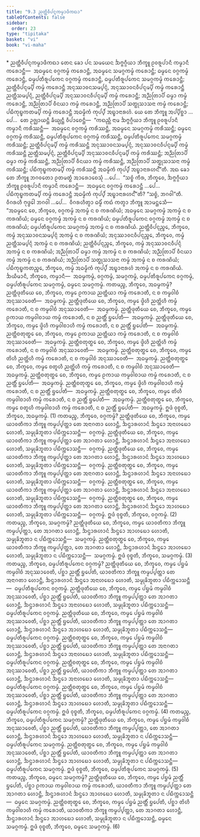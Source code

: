 ```yaml
---
title: "9.3 ᨬᨲ᩠ᨲᩥᩅᩥᨸᨶ᩠ᨶᨠᨾ᩠ᨾᩣᨴᩥᨠᨳᩣ"
tableOfContents: false
sidebar:
  order: 23
type: "tipitaka"
basket: "vi"
book: "vi-maha"
---
```



<DynamicBreadcrumb />

<Paragraph type="center" book="vi-maha">
* ᨬᨲ᩠ᨲᩥᩅᩥᨸᨶ᩠ᨶᨠᨾ᩠ᨾᩣᨴᩥᨠᨳᩣ
</Paragraph>

<Division number="385" book="vi-maha">

<Paragraph number="1786" book="vi-maha">
ᨲᩮᨶ ᨡᩮᩣ ᨸᨶ ᩈᨾᨿᩮᨶ ᨨᨻ᩠ᨻᨣ᩠ᨣᩥᨿᩣ ᨽᩥᨠ᩠ᨡᩪ ᩑᩅᩁᩪᨸᩣᨶᩥ ᨠᨾ᩠ᨾᩣᨶᩥ ᨠᩁᩮᩣᨶ᩠ᨲᩥ—  ᩋᨵᨾ᩠ᨾᩮᨶ ᩅᨣ᩠ᨣᨠᨾ᩠ᨾᩴ ᨠᩁᩮᩣᨶ᩠ᨲᩥ, ᩋᨵᨾ᩠ᨾᩮᨶ ᩈᨾᨣ᩠ᨣᨠᨾ᩠ᨾᩴ ᨠᩁᩮᩣᨶ᩠ᨲᩥ; ᨵᨾ᩠ᨾᩮᨶ ᩅᨣ᩠ᨣᨠᨾ᩠ᨾᩴ ᨠᩁᩮᩣᨶ᩠ᨲᩥ, ᨵᨾ᩠ᨾᨸᨲᩥᩁᩪᨸᨠᩮᨶ ᩅᨣ᩠ᨣᨠᨾ᩠ᨾᩴ ᨠᩁᩮᩣᨶ᩠ᨲᩥ, ᨵᨾ᩠ᨾᨸᨲᩥᩁᩪᨸᨠᩮᨶ ᩈᨾᨣ᩠ᨣᨠᨾ᩠ᨾᩴ ᨠᩁᩮᩣᨶ᩠ᨲᩥ; ᨬᨲ᩠ᨲᩥᩅᩥᨸᨶ᩠ᨶᨾ᩠ᨸᩥ ᨠᨾ᩠ᨾᩴ ᨠᩁᩮᩣᨶ᩠ᨲᩥ ᩋᨶᩩᩔᩣᩅᨶᩈᨾ᩠ᨸᨶ᩠ᨶᩴ, ᩋᨶᩩᩔᩣᩅᨶᩅᩥᨸᨶ᩠ᨶᨾ᩠ᨸᩥ ᨠᨾ᩠ᨾᩴ ᨠᩁᩮᩣᨶ᩠ᨲᩥ ᨬᨲ᩠ᨲᩥᩈᨾ᩠ᨸᨶ᩠ᨶᩴ, ᨬᨲ᩠ᨲᩥᩅᩥᨸᨶ᩠ᨶᨾ᩠ᨸᩥ ᩋᨶᩩᩔᩣᩅᨶᩅᩥᨸᨶ᩠ᨶᨾ᩠ᨸᩥ ᨠᨾ᩠ᨾᩴ ᨠᩁᩮᩣᨶ᩠ᨲᩥ; ᩋᨬ᩠ᨬᨲᩕᩣᨸᩥ ᨵᨾ᩠ᨾᩣ ᨠᨾ᩠ᨾᩴ ᨠᩁᩮᩣᨶ᩠ᨲᩥ, ᩋᨬ᩠ᨬᨲᩕᩣᨸᩥ ᩅᩥᨶᨿᩣ ᨠᨾ᩠ᨾᩴ ᨠᩁᩮᩣᨶ᩠ᨲᩥ, ᩋᨬ᩠ᨬᨲᩕᩣᨸᩥ ᩈᨲ᩠ᨳᩩᩈᩣᩈᨶᩣ ᨠᨾ᩠ᨾᩴ ᨠᩁᩮᩣᨶ᩠ᨲᩥ; ᨸᨭᩥᨠᩩᨭ᩠ᨮᨠᨲᨾ᩠ᨸᩥ ᨠᨾ᩠ᨾᩴ ᨠᩁᩮᩣᨶ᩠ᨲᩥ ᩋᨵᨾ᩠ᨾᩥᨠᩴ ᨠᩩᨸ᩠ᨸᩴ ᩋᨭ᩠ᨮᩣᨶᩣᩁᩉᩴ.
</Paragraph>

<Paragraph number="1787" book="vi-maha">
ᨿᩮ ᨲᩮ ᨽᩥᨠ᩠ᨡᩪ ᩋᨸ᩠ᨸᩥᨧ᩠ᨨᩣ …ᨸᩮ…  ᨲᩮ ᩏᨩ᩠ᨫᩣᨿᨶ᩠ᨲᩥ ᨡᩥᨿ᩠ᨿᨶ᩠ᨲᩥ ᩅᩥᨸᩣᨧᩮᨶ᩠ᨲᩥ—  “ᨠᨳᨬ᩠ᩉᩥ ᨶᩣᨾ ᨨᨻ᩠ᨻᨣ᩠ᨣᩥᨿᩣ ᨽᩥᨠ᩠ᨡᩪ ᩑᩅᩁᩪᨸᩣᨶᩥ ᨠᨾ᩠ᨾᩣᨶᩥ ᨠᩁᩥᩔᨶ᩠ᨲᩥ—  ᩋᨵᨾ᩠ᨾᩮᨶ ᩅᨣ᩠ᨣᨠᨾ᩠ᨾᩴ ᨠᩁᩥᩔᨶ᩠ᨲᩥ, ᩋᨵᨾ᩠ᨾᩮᨶ ᩈᨾᨣ᩠ᨣᨠᨾ᩠ᨾᩴ ᨠᩁᩥᩔᨶ᩠ᨲᩥ; ᨵᨾ᩠ᨾᩮᨶ ᩅᨣ᩠ᨣᨠᨾ᩠ᨾᩴ ᨠᩁᩥᩔᨶ᩠ᨲᩥ, ᨵᨾ᩠ᨾᨸᨲᩥᩁᩪᨸᨠᩮᨶ ᩅᨣ᩠ᨣᨠᨾ᩠ᨾᩴ ᨠᩁᩥᩔᨶ᩠ᨲᩥ, ᨵᨾ᩠ᨾᨸᨲᩥᩁᩪᨸᨠᩮᨶ ᩈᨾᨣ᩠ᨣᨠᨾ᩠ᨾᩴ ᨠᩁᩥᩔᨶ᩠ᨲᩥ; ᨬᨲ᩠ᨲᩥᩅᩥᨸᨶ᩠ᨶᨾ᩠ᨸᩥ ᨠᨾ᩠ᨾᩴ ᨠᩁᩥᩔᨶ᩠ᨲᩥ ᩋᨶᩩᩔᩣᩅᨶᩈᨾ᩠ᨸᨶ᩠ᨶᩴ, ᩋᨶᩩᩔᩣᩅᨶᩅᩥᨸᨶ᩠ᨶᨾ᩠ᨸᩥ ᨠᨾ᩠ᨾᩴ ᨠᩁᩥᩔᨶ᩠ᨲᩥ ᨬᨲ᩠ᨲᩥᩈᨾ᩠ᨸᨶ᩠ᨶᩴ, ᨬᨲ᩠ᨲᩥᩅᩥᨸᨶ᩠ᨶᨾ᩠ᨸᩥ ᩋᨶᩩᩔᩣᩅᨶᩅᩥᨸᨶ᩠ᨶᨾ᩠ᨸᩥ ᨠᨾ᩠ᨾᩴ ᨠᩁᩥᩔᨶ᩠ᨲᩥ; ᩋᨬ᩠ᨬᨲᩕᩣᨸᩥ ᨵᨾ᩠ᨾᩣ ᨠᨾ᩠ᨾᩴ ᨠᩁᩥᩔᨶ᩠ᨲᩥ, ᩋᨬ᩠ᨬᨲᩕᩣᨸᩥ ᩅᩥᨶᨿᩣ ᨠᨾ᩠ᨾᩴ ᨠᩁᩥᩔᨶ᩠ᨲᩥ, ᩋᨬ᩠ᨬᨲᩕᩣᨸᩥ ᩈᨲ᩠ᨳᩩᩈᩣᩈᨶᩣ ᨠᨾ᩠ᨾᩴ ᨠᩁᩥᩔᨶ᩠ᨲᩥ; ᨸᨭᩥᨠᩩᨭ᩠ᨮᨠᨲᨾ᩠ᨸᩥ ᨠᨾ᩠ᨾᩴ ᨠᩁᩥᩔᨶ᩠ᨲᩥ ᩋᨵᨾ᩠ᨾᩥᨠᩴ ᨠᩩᨸ᩠ᨸᩴ ᩋᨭ᩠ᨮᩣᨶᩣᩁᩉᨶ᩺”ᨲᩥ.
</Paragraph>

<Paragraph number="1788" book="vi-maha">
ᩋᨳ ᨡᩮᩣ ᨲᩮ ᨽᩥᨠ᩠ᨡᩪ ᨽᨣᩅᨲᩮᩣ ᩑᨲᨾᨲ᩠ᨳᩴ ᩋᩣᩁᩮᩣᨧᩮᩈᩩᩴ …ᨸᩮ…  “ᩈᨧ᩠ᨧᩴ ᨠᩥᩁ, ᨽᩥᨠ᩠ᨡᩅᩮ, ᨨᨻ᩠ᨻᨣ᩠ᨣᩥᨿᩣ ᨽᩥᨠ᩠ᨡᩪ ᩑᩅᩁᩪᨸᩣᨶᩥ ᨠᨾ᩠ᨾᩣᨶᩥ ᨠᩁᩮᩣᨶ᩠ᨲᩥ—  ᩋᨵᨾ᩠ᨾᩮᨶ ᩅᨣ᩠ᨣᨠᨾ᩠ᨾᩴ ᨠᩁᩮᩣᨶ᩠ᨲᩥ …ᨸᩮ…  ᨸᨭᩥᨠᩩᨭ᩠ᨮᨠᨲᨾ᩠ᨸᩥ ᨠᨾ᩠ᨾᩴ ᨠᩁᩮᩣᨶ᩠ᨲᩥ ᩋᨵᨾ᩠ᨾᩥᨠᩴ ᨠᩩᨸ᩠ᨸᩴ ᩋᨭ᩠ᨮᩣᨶᩣᩁᩉᨶ᩺”ᨲᩥ? “ᩈᨧ᩠ᨧᩴ, ᨽᨣᩅᩤ”ᨲᩥ. ᩅᩥᨣᩁᩉᩥ ᨻᩩᨴ᩠ᨵᩮᩤ ᨽᨣᩅᩤ …ᨸᩮ…  ᩅᩥᨣᩁᩉᩥᨲ᩠ᩅᩣ ᨵᨾ᩠ᨾᩥᩴ ᨠᨳᩴ ᨠᨲ᩠ᩅᩣ ᨽᩥᨠ᩠ᨡᩪ ᩋᩣᨾᨶ᩠ᨲᩮᩈᩥ—
</Paragraph>

</Division>
<Division number="386" book="vi-maha">

<Paragraph number="1789" book="vi-maha">
“ᩋᨵᨾ᩠ᨾᩮᨶ ᨧᩮ, ᨽᩥᨠ᩠ᨡᩅᩮ, ᩅᨣ᩠ᨣᨠᨾ᩠ᨾᩴ ᩋᨠᨾ᩠ᨾᩴ ᨶ ᨧ ᨠᩁᨱᩦᨿᩴ; ᩋᨵᨾ᩠ᨾᩮᨶ ᩈᨾᨣ᩠ᨣᨠᨾ᩠ᨾᩴ ᩋᨠᨾ᩠ᨾᩴ ᨶ ᨧ ᨠᩁᨱᩦᨿᩴ; ᨵᨾ᩠ᨾᩮᨶ ᩅᨣ᩠ᨣᨠᨾ᩠ᨾᩴ ᩋᨠᨾ᩠ᨾᩴ ᨶ ᨧ ᨠᩁᨱᩦᨿᩴ; ᨵᨾ᩠ᨾᨸᨲᩥᩁᩪᨸᨠᩮᨶ ᩅᨣ᩠ᨣᨠᨾ᩠ᨾᩴ ᩋᨠᨾ᩠ᨾᩴ ᨶ ᨧ ᨠᩁᨱᩦᨿᩴ; ᨵᨾ᩠ᨾᨸᨲᩥᩁᩪᨸᨠᩮᨶ ᩈᨾᨣ᩠ᨣᨠᨾ᩠ᨾᩴ ᩋᨠᨾ᩠ᨾᩴ ᨶ ᨧ ᨠᩁᨱᩦᨿᩴ. ᨬᨲ᩠ᨲᩥᩅᩥᨸᨶ᩠ᨶᨬ᩠ᨧᩮ, ᨽᩥᨠ᩠ᨡᩅᩮ, ᨠᨾ᩠ᨾᩴ ᩋᨶᩩᩔᩣᩅᨶᩈᨾ᩠ᨸᨶ᩠ᨶᩴ ᩋᨠᨾ᩠ᨾᩴ ᨶ ᨧ ᨠᩁᨱᩦᨿᩴ; ᩋᨶᩩᩔᩣᩅᨶᩅᩥᨸᨶ᩠ᨶᨬ᩠ᨧᩮ, ᨽᩥᨠ᩠ᨡᩅᩮ, ᨠᨾ᩠ᨾᩴ ᨬᨲ᩠ᨲᩥᩈᨾ᩠ᨸᨶ᩠ᨶᩴ ᩋᨠᨾ᩠ᨾᩴ ᨶ ᨧ ᨠᩁᨱᩦᨿᩴ; ᨬᨲ᩠ᨲᩥᩅᩥᨸᨶ᩠ᨶᨬ᩠ᨧᩮ, ᨽᩥᨠ᩠ᨡᩅᩮ, ᨠᨾ᩠ᨾᩴ ᩋᨶᩩᩔᩣᩅᨶᩅᩥᨸᨶ᩠ᨶᩴ ᩋᨠᨾ᩠ᨾᩴ ᨶ ᨧ ᨠᩁᨱᩦᨿᩴ; ᩋᨬ᩠ᨬᨲᩕᩣᨸᩥ ᨵᨾ᩠ᨾᩣ ᨠᨾ᩠ᨾᩴ ᩋᨠᨾ᩠ᨾᩴ ᨶ ᨧ ᨠᩁᨱᩦᨿᩴ; ᩋᨬ᩠ᨬᨲᩕᩣᨸᩥ ᩅᩥᨶᨿᩣ ᨠᨾ᩠ᨾᩴ ᩋᨠᨾ᩠ᨾᩴ ᨶ ᨧ ᨠᩁᨱᩦᨿᩴ; ᩋᨬ᩠ᨬᨲᩕᩣᨸᩥ ᩈᨲ᩠ᨳᩩᩈᩣᩈᨶᩣ ᨠᨾ᩠ᨾᩴ ᩋᨠᨾ᩠ᨾᩴ ᨶ ᨧ ᨠᩁᨱᩦᨿᩴ; ᨸᨭᩥᨠᩩᨭ᩠ᨮᨠᨲᨬ᩠ᨧᩮ, ᨽᩥᨠ᩠ᨡᩅᩮ, ᨠᨾ᩠ᨾᩴ ᩋᨵᨾ᩠ᨾᩥᨠᩴ ᨠᩩᨸ᩠ᨸᩴ ᩋᨭ᩠ᨮᩣᨶᩣᩁᩉᩴ ᩋᨠᨾ᩠ᨾᩴ ᨶ ᨧ ᨠᩁᨱᩦᨿᩴ.
</Paragraph>

</Division>
<Division number="387" book="vi-maha">

<Paragraph number="1790" book="vi-maha">
ᨨᨿᩥᨾᩣᨶᩥ, ᨽᩥᨠ᩠ᨡᩅᩮ, ᨠᨾ᩠ᨾᩣᨶᩥ—  ᩋᨵᨾ᩠ᨾᨠᨾ᩠ᨾᩴ, ᩅᨣ᩠ᨣᨠᨾ᩠ᨾᩴ, ᩈᨾᨣ᩠ᨣᨠᨾ᩠ᨾᩴ, ᨵᨾ᩠ᨾᨸᨲᩥᩁᩪᨸᨠᩮᨶ ᩅᨣ᩠ᨣᨠᨾ᩠ᨾᩴ, ᨵᨾ᩠ᨾᨸᨲᩥᩁᩪᨸᨠᩮᨶ ᩈᨾᨣ᩠ᨣᨠᨾ᩠ᨾᩴ, ᨵᨾ᩠ᨾᩮᨶ ᩈᨾᨣ᩠ᨣᨠᨾ᩠ᨾᩴ.
</Paragraph>

<Paragraph number="1791" book="vi-maha">
ᨠᨲᨾᨬ᩠ᨧ, ᨽᩥᨠ᩠ᨡᩅᩮ, ᩋᨵᨾ᩠ᨾᨠᨾ᩠ᨾᩴ? ᨬᨲ᩠ᨲᩥᨴᩩᨲᩥᨿᩮ ᨧᩮ, ᨽᩥᨠ᩠ᨡᩅᩮ, ᨠᨾ᩠ᨾᩮ ᩑᨠᩣᨿ ᨬᨲ᩠ᨲᩥᨿᩣ ᨠᨾ᩠ᨾᩴ ᨠᩁᩮᩣᨲᩥ, ᨶ ᨧ ᨠᨾ᩠ᨾᩅᩤᨧᩴ ᩋᨶᩩᩔᩣᩅᩮᨲᩥ—  ᩋᨵᨾ᩠ᨾᨠᨾ᩠ᨾᩴ. ᨬᨲ᩠ᨲᩥᨴᩩᨲᩥᨿᩮ ᨧᩮ, ᨽᩥᨠ᩠ᨡᩅᩮ, ᨠᨾ᩠ᨾᩮ ᨴ᩠ᩅᩦᩉᩥ ᨬᨲ᩠ᨲᩦᩉᩥ ᨠᨾ᩠ᨾᩴ ᨠᩁᩮᩣᨲᩥ, ᨶ ᨧ ᨠᨾ᩠ᨾᩅᩤᨧᩴ ᩋᨶᩩᩔᩣᩅᩮᨲᩥ—  ᩋᨵᨾ᩠ᨾᨠᨾ᩠ᨾᩴ. ᨬᨲ᩠ᨲᩥᨴᩩᨲᩥᨿᩮ ᨧᩮ, ᨽᩥᨠ᩠ᨡᩅᩮ, ᨠᨾ᩠ᨾᩮ ᩑᨠᩣᨿ ᨠᨾ᩠ᨾᩅᩤᨧᩣᨿ ᨠᨾ᩠ᨾᩴ ᨠᩁᩮᩣᨲᩥ, ᨶ ᨧ ᨬᨲ᩠ᨲᩥᩴ ᨮᨸᩮᨲᩥ—  ᩋᨵᨾ᩠ᨾᨠᨾ᩠ᨾᩴ. ᨬᨲ᩠ᨲᩥᨴᩩᨲᩥᨿᩮ ᨧᩮ, ᨽᩥᨠ᩠ᨡᩅᩮ, ᨠᨾ᩠ᨾᩮ ᨴ᩠ᩅᩦᩉᩥ ᨠᨾ᩠ᨾᩅᩤᨧᩣᩉᩥ ᨠᨾ᩠ᨾᩴ ᨠᩁᩮᩣᨲᩥ, ᨶ ᨧ ᨬᨲ᩠ᨲᩥᩴ ᨮᨸᩮᨲᩥ—  ᩋᨵᨾ᩠ᨾᨠᨾ᩠ᨾᩴ. ᨬᨲ᩠ᨲᩥᨧᨲᩩᨲ᩠ᨳᩮ ᨧᩮ, ᨽᩥᨠ᩠ᨡᩅᩮ, ᨠᨾ᩠ᨾᩮ ᩑᨠᩣᨿ ᨬᨲ᩠ᨲᩥᨿᩣ ᨠᨾ᩠ᨾᩴ ᨠᩁᩮᩣᨲᩥ, ᨶ ᨧ ᨠᨾ᩠ᨾᩅᩤᨧᩴ ᩋᨶᩩᩔᩣᩅᩮᨲᩥ—  ᩋᨵᨾ᩠ᨾᨠᨾ᩠ᨾᩴ. ᨬᨲ᩠ᨲᩥᨧᨲᩩᨲ᩠ᨳᩮ ᨧᩮ, ᨽᩥᨠ᩠ᨡᩅᩮ, ᨠᨾ᩠ᨾᩮ ᨴ᩠ᩅᩦᩉᩥ ᨬᨲ᩠ᨲᩦᩉᩥ ᨠᨾ᩠ᨾᩴ ᨠᩁᩮᩣᨲᩥ, ᨶ ᨧ ᨠᨾ᩠ᨾᩅᩤᨧᩴ ᩋᨶᩩᩔᩣᩅᩮᨲᩥ—  ᩋᨵᨾ᩠ᨾᨠᨾ᩠ᨾᩴ. ᨬᨲ᩠ᨲᩥᨧᨲᩩᨲ᩠ᨳᩮ ᨧᩮ, ᨽᩥᨠ᩠ᨡᩅᩮ, ᨠᨾ᩠ᨾᩮ ᨲᩦᩉᩥ ᨬᨲ᩠ᨲᩦᩉᩥ ᨠᨾ᩠ᨾᩴ ᨠᩁᩮᩣᨲᩥ, ᨶ ᨧ ᨠᨾ᩠ᨾᩅᩤᨧᩴ ᩋᨶᩩᩔᩣᩅᩮᨲᩥ—  ᩋᨵᨾ᩠ᨾᨠᨾ᩠ᨾᩴ. ᨬᨲ᩠ᨲᩥᨧᨲᩩᨲ᩠ᨳᩮ ᨧᩮ, ᨽᩥᨠ᩠ᨡᩅᩮ, ᨠᨾ᩠ᨾᩮ ᨧᨲᩪᩉᩥ ᨬᨲ᩠ᨲᩦᩉᩥ ᨠᨾ᩠ᨾᩴ ᨠᩁᩮᩣᨲᩥ, ᨶ ᨧ ᨠᨾ᩠ᨾᩅᩤᨧᩴ ᩋᨶᩩᩔᩣᩅᩮᨲᩥ—  ᩋᨵᨾ᩠ᨾᨠᨾ᩠ᨾᩴ. ᨬᨲ᩠ᨲᩥᨧᨲᩩᨲ᩠ᨳᩮ ᨧᩮ, ᨽᩥᨠ᩠ᨡᩅᩮ, ᨠᨾ᩠ᨾᩮ ᩑᨠᩣᨿ ᨠᨾ᩠ᨾᩅᩤᨧᩣᨿ ᨠᨾ᩠ᨾᩴ ᨠᩁᩮᩣᨲᩥ, ᨶ ᨧ ᨬᨲ᩠ᨲᩥᩴ ᨮᨸᩮᨲᩥ—  ᩋᨵᨾ᩠ᨾᨠᨾ᩠ᨾᩴ. ᨬᨲ᩠ᨲᩥᨧᨲᩩᨲ᩠ᨳᩮ ᨧᩮ, ᨽᩥᨠ᩠ᨡᩅᩮ, ᨠᨾ᩠ᨾᩮ ᨴ᩠ᩅᩦᩉᩥ ᨠᨾ᩠ᨾᩅᩤᨧᩣᩉᩥ ᨠᨾ᩠ᨾᩴ ᨠᩁᩮᩣᨲᩥ, ᨶ ᨧ ᨬᨲ᩠ᨲᩥᩴ ᨮᨸᩮᨲᩥ—  ᩋᨵᨾ᩠ᨾᨠᨾ᩠ᨾᩴ. ᨬᨲ᩠ᨲᩥᨧᨲᩩᨲ᩠ᨳᩮ ᨧᩮ, ᨽᩥᨠ᩠ᨡᩅᩮ, ᨠᨾ᩠ᨾᩮ ᨲᩦᩉᩥ ᨠᨾ᩠ᨾᩅᩤᨧᩣᩉᩥ ᨠᨾ᩠ᨾᩴ ᨠᩁᩮᩣᨲᩥ, ᨶ ᨧ ᨬᨲ᩠ᨲᩥᩴ ᨮᨸᩮᨲᩥ—  ᩋᨵᨾ᩠ᨾᨠᨾ᩠ᨾᩴ. ᨬᨲ᩠ᨲᩥᨧᨲᩩᨲ᩠ᨳᩮ ᨧᩮ, ᨽᩥᨠ᩠ᨡᩅᩮ, ᨠᨾ᩠ᨾᩮ ᨧᨲᩪᩉᩥ ᨠᨾ᩠ᨾᩅᩤᨧᩣᩉᩥ ᨠᨾ᩠ᨾᩴ ᨠᩁᩮᩣᨲᩥ, ᨶ ᨧ ᨬᨲ᩠ᨲᩥᩴ ᨮᨸᩮᨲᩥ—  ᩋᨵᨾ᩠ᨾᨠᨾ᩠ᨾᩴ. ᩍᨴᩴ ᩅᩩᨧ᩠ᨧᨲᩥ, ᨽᩥᨠ᩠ᨡᩅᩮ, ᩋᨵᨾ᩠ᨾᨠᨾ᩠ᨾᩴ. (1)
</Paragraph>

<Paragraph number="1792" book="vi-maha">
ᨠᨲᨾᨬ᩠ᨧ, ᨽᩥᨠ᩠ᨡᩅᩮ, ᩅᨣ᩠ᨣᨠᨾ᩠ᨾᩴ? ᨬᨲ᩠ᨲᩥᨴᩩᨲᩥᨿᩮ ᨧᩮ, ᨽᩥᨠ᩠ᨡᩅᩮ, ᨠᨾ᩠ᨾᩮ ᨿᩣᩅᨲᩥᨠᩣ ᨽᩥᨠ᩠ᨡᩪ ᨠᨾ᩠ᨾᨸ᩠ᨸᨲ᩠ᨲᩣ ᨲᩮ ᩋᨶᩣᨣᨲᩣ ᩉᩮᩣᨶ᩠ᨲᩥ, ᨨᨶ᩠ᨴᩣᩁᩉᩣᨶᩴ ᨨᨶ᩠ᨴᩮᩣ ᩋᨶᩣᩉᨭᩮᩣ ᩉᩮᩣᨲᩥ, ᩈᨾ᩠ᨾᩩᨡᩦᨽᩪᨲᩣ ᨸᨭᩥᨠ᩠ᨠᩮᩣᩈᨶ᩠ᨲᩥ—  ᩅᨣ᩠ᨣᨠᨾ᩠ᨾᩴ. ᨬᨲ᩠ᨲᩥᨴᩩᨲᩥᨿᩮ ᨧᩮ, ᨽᩥᨠ᩠ᨡᩅᩮ, ᨠᨾ᩠ᨾᩮ ᨿᩣᩅᨲᩥᨠᩣ ᨽᩥᨠ᩠ᨡᩪ ᨠᨾ᩠ᨾᨸ᩠ᨸᨲ᩠ᨲᩣ ᨲᩮ ᩋᩣᨣᨲᩣ ᩉᩮᩣᨶ᩠ᨲᩥ, ᨨᨶ᩠ᨴᩣᩁᩉᩣᨶᩴ ᨨᨶ᩠ᨴᩮᩣ ᩋᨶᩣᩉᨭᩮᩣ ᩉᩮᩣᨲᩥ, ᩈᨾ᩠ᨾᩩᨡᩦᨽᩪᨲᩣ ᨸᨭᩥᨠ᩠ᨠᩮᩣᩈᨶ᩠ᨲᩥ—  ᩅᨣ᩠ᨣᨠᨾ᩠ᨾᩴ. ᨬᨲ᩠ᨲᩥᨴᩩᨲᩥᨿᩮ ᨧᩮ, ᨽᩥᨠ᩠ᨡᩅᩮ, ᨠᨾ᩠ᨾᩮ ᨿᩣᩅᨲᩥᨠᩣ ᨽᩥᨠ᩠ᨡᩪ ᨠᨾ᩠ᨾᨸ᩠ᨸᨲ᩠ᨲᩣ ᨲᩮ ᩋᩣᨣᨲᩣ ᩉᩮᩣᨶ᩠ᨲᩥ, ᨨᨶ᩠ᨴᩣᩁᩉᩣᨶᩴ ᨨᨶ᩠ᨴᩮᩣ ᩋᩣᩉᨭᩮᩣ ᩉᩮᩣᨲᩥ, ᩈᨾ᩠ᨾᩩᨡᩦᨽᩪᨲᩣ ᨸᨭᩥᨠ᩠ᨠᩮᩣᩈᨶ᩠ᨲᩥ—  ᩅᨣ᩠ᨣᨠᨾ᩠ᨾᩴ. ᨬᨲ᩠ᨲᩥᨧᨲᩩᨲ᩠ᨳᩮ ᨧᩮ, ᨽᩥᨠ᩠ᨡᩅᩮ, ᨠᨾ᩠ᨾᩮ ᨿᩣᩅᨲᩥᨠᩣ ᨽᩥᨠ᩠ᨡᩪ ᨠᨾ᩠ᨾᨸ᩠ᨸᨲ᩠ᨲᩣ ᨲᩮ ᩋᨶᩣᨣᨲᩣ ᩉᩮᩣᨶ᩠ᨲᩥ, ᨨᨶ᩠ᨴᩣᩁᩉᩣᨶᩴ ᨨᨶ᩠ᨴᩮᩣ ᩋᨶᩣᩉᨭᩮᩣ ᩉᩮᩣᨲᩥ, ᩈᨾ᩠ᨾᩩᨡᩦᨽᩪᨲᩣ ᨸᨭᩥᨠ᩠ᨠᩮᩣᩈᨶ᩠ᨲᩥ—  ᩅᨣ᩠ᨣᨠᨾ᩠ᨾᩴ. ᨬᨲ᩠ᨲᩥᨧᨲᩩᨲ᩠ᨳᩮ ᨧᩮ, ᨽᩥᨠ᩠ᨡᩅᩮ, ᨠᨾ᩠ᨾᩮ ᨿᩣᩅᨲᩥᨠᩣ ᨽᩥᨠ᩠ᨡᩪ ᨠᨾ᩠ᨾᨸ᩠ᨸᨲ᩠ᨲᩣ ᨲᩮ ᩋᩣᨣᨲᩣ ᩉᩮᩣᨶ᩠ᨲᩥ, ᨨᨶ᩠ᨴᩣᩁᩉᩣᨶᩴ ᨨᨶ᩠ᨴᩮᩣ ᩋᨶᩣᩉᨭᩮᩣ ᩉᩮᩣᨲᩥ, ᩈᨾ᩠ᨾᩩᨡᩦᨽᩪᨲᩣ ᨸᨭᩥᨠ᩠ᨠᩮᩣᩈᨶ᩠ᨲᩥ—  ᩅᨣ᩠ᨣᨠᨾ᩠ᨾᩴ. ᨬᨲ᩠ᨲᩥᨧᨲᩩᨲ᩠ᨳᩮ ᨧᩮ, ᨽᩥᨠ᩠ᨡᩅᩮ, ᨠᨾ᩠ᨾᩮ ᨿᩣᩅᨲᩥᨠᩣ ᨽᩥᨠ᩠ᨡᩪ ᨠᨾ᩠ᨾᨸ᩠ᨸᨲ᩠ᨲᩣ ᨲᩮ ᩋᩣᨣᨲᩣ ᩉᩮᩣᨶ᩠ᨲᩥ, ᨨᨶ᩠ᨴᩣᩁᩉᩣᨶᩴ ᨨᨶ᩠ᨴᩮᩣ ᩋᩣᩉᨭᩮᩣ ᩉᩮᩣᨲᩥ, ᩈᨾ᩠ᨾᩩᨡᩦᨽᩪᨲᩣ ᨸᨭᩥᨠ᩠ᨠᩮᩣᩈᨶ᩠ᨲᩥ—  ᩅᨣ᩠ᨣᨠᨾ᩠ᨾᩴ. ᩍᨴᩴ ᩅᩩᨧ᩠ᨧᨲᩥ, ᨽᩥᨠ᩠ᨡᩅᩮ, ᩅᨣ᩠ᨣᨠᨾ᩠ᨾᩴ. (2)
</Paragraph>

<Paragraph number="1793" book="vi-maha">
ᨠᨲᨾᨬ᩠ᨧ, ᨽᩥᨠ᩠ᨡᩅᩮ, ᩈᨾᨣ᩠ᨣᨠᨾ᩠ᨾᩴ? ᨬᨲ᩠ᨲᩥᨴᩩᨲᩥᨿᩮ ᨧᩮ, ᨽᩥᨠ᩠ᨡᩅᩮ, ᨠᨾ᩠ᨾᩮ ᨿᩣᩅᨲᩥᨠᩣ ᨽᩥᨠ᩠ᨡᩪ ᨠᨾ᩠ᨾᨸ᩠ᨸᨲ᩠ᨲᩣ, ᨲᩮ ᩋᩣᨣᨲᩣ ᩉᩮᩣᨶ᩠ᨲᩥ, ᨨᨶ᩠ᨴᩣᩁᩉᩣᨶᩴ ᨨᨶ᩠ᨴᩮᩣ ᩋᩣᩉᨭᩮᩣ ᩉᩮᩣᨲᩥ, ᩈᨾ᩠ᨾᩩᨡᩦᨽᩪᨲᩣ ᨶ ᨸᨭᩥᨠ᩠ᨠᩮᩣᩈᨶ᩠ᨲᩥ—  ᩈᨾᨣ᩠ᨣᨠᨾ᩠ᨾᩴ. ᨬᨲ᩠ᨲᩥᨧᨲᩩᨲ᩠ᨳᩮ ᨧᩮ, ᨽᩥᨠ᩠ᨡᩅᩮ, ᨠᨾ᩠ᨾᩮ ᨿᩣᩅᨲᩥᨠᩣ ᨽᩥᨠ᩠ᨡᩪ ᨠᨾ᩠ᨾᨸ᩠ᨸᨲ᩠ᨲᩣ, ᨲᩮ ᩋᩣᨣᨲᩣ ᩉᩮᩣᨶ᩠ᨲᩥ, ᨨᨶ᩠ᨴᩣᩁᩉᩣᨶᩴ ᨨᨶ᩠ᨴᩮᩣ ᩋᩣᩉᨭᩮᩣ ᩉᩮᩣᨲᩥ, ᩈᨾ᩠ᨾᩩᨡᩦᨽᩪᨲᩣ ᨶ ᨸᨭᩥᨠ᩠ᨠᩮᩣᩈᨶ᩠ᨲᩥ—  ᩈᨾᨣ᩠ᨣᨠᨾ᩠ᨾᩴ. ᩍᨴᩴ ᩅᩩᨧ᩠ᨧᨲᩥ, ᨽᩥᨠ᩠ᨡᩅᩮ, ᩈᨾᨣ᩠ᨣᨠᨾ᩠ᨾᩴ. (3)
</Paragraph>

<Paragraph number="1794" book="vi-maha">
ᨠᨲᨾᨬ᩠ᨧ, ᨽᩥᨠ᩠ᨡᩅᩮ, ᨵᨾ᩠ᨾᨸᨲᩥᩁᩪᨸᨠᩮᨶ ᩅᨣ᩠ᨣᨠᨾ᩠ᨾᩴ? ᨬᨲ᩠ᨲᩥᨴᩩᨲᩥᨿᩮ ᨧᩮ, ᨽᩥᨠ᩠ᨡᩅᩮ, ᨠᨾ᩠ᨾᩮ ᨸᨮᨾᩴ ᨠᨾ᩠ᨾᩅᩤᨧᩴ ᩋᨶᩩᩔᩣᩅᩮᨲᩥ, ᨸᨧ᩠ᨨᩣ ᨬᨲ᩠ᨲᩥᩴ ᨮᨸᩮᨲᩥ, ᨿᩣᩅᨲᩥᨠᩣ ᨽᩥᨠ᩠ᨡᩪ ᨠᨾ᩠ᨾᨸ᩠ᨸᨲ᩠ᨲᩣ ᨲᩮ ᩋᨶᩣᨣᨲᩣ ᩉᩮᩣᨶ᩠ᨲᩥ, ᨨᨶ᩠ᨴᩣᩁᩉᩣᨶᩴ ᨨᨶ᩠ᨴᩮᩣ ᩋᨶᩣᩉᨭᩮᩣ ᩉᩮᩣᨲᩥ, ᩈᨾ᩠ᨾᩩᨡᩦᨽᩪᨲᩣ ᨸᨭᩥᨠ᩠ᨠᩮᩣᩈᨶ᩠ᨲᩥ—  ᨵᨾ᩠ᨾᨸᨲᩥᩁᩪᨸᨠᩮᨶ ᩅᨣ᩠ᨣᨠᨾ᩠ᨾᩴ. ᨬᨲ᩠ᨲᩥᨴᩩᨲᩥᨿᩮ ᨧᩮ, ᨽᩥᨠ᩠ᨡᩅᩮ, ᨠᨾ᩠ᨾᩮ ᨸᨮᨾᩴ ᨠᨾ᩠ᨾᩅᩤᨧᩴ ᩋᨶᩩᩔᩣᩅᩮᨲᩥ, ᨸᨧ᩠ᨨᩣ ᨬᨲ᩠ᨲᩥᩴ ᨮᨸᩮᨲᩥ, ᨿᩣᩅᨲᩥᨠᩣ ᨽᩥᨠ᩠ᨡᩪ ᨠᨾ᩠ᨾᨸ᩠ᨸᨲ᩠ᨲᩣ ᨲᩮ ᩋᩣᨣᨲᩣ ᩉᩮᩣᨶ᩠ᨲᩥ, ᨨᨶ᩠ᨴᩣᩁᩉᩣᨶᩴ ᨨᨶ᩠ᨴᩮᩣ ᩋᨶᩣᩉᨭᩮᩣ ᩉᩮᩣᨲᩥ, ᩈᨾ᩠ᨾᩩᨡᩦᨽᩪᨲᩣ ᨸᨭᩥᨠ᩠ᨠᩮᩣᩈᨶ᩠ᨲᩥ—  ᨵᨾ᩠ᨾᨸᨲᩥᩁᩪᨸᨠᩮᨶ ᩅᨣ᩠ᨣᨠᨾ᩠ᨾᩴ. ᨬᨲ᩠ᨲᩥᨴᩩᨲᩥᨿᩮ ᨧᩮ, ᨽᩥᨠ᩠ᨡᩅᩮ, ᨠᨾ᩠ᨾᩮ ᨸᨮᨾᩴ ᨠᨾ᩠ᨾᩅᩤᨧᩴ ᩋᨶᩩᩔᩣᩅᩮᨲᩥ, ᨸᨧ᩠ᨨᩣ ᨬᨲ᩠ᨲᩥᩴ ᨮᨸᩮᨲᩥ, ᨿᩣᩅᨲᩥᨠᩣ ᨽᩥᨠ᩠ᨡᩪ ᨠᨾ᩠ᨾᨸ᩠ᨸᨲ᩠ᨲᩣ ᨲᩮ ᩋᩣᨣᨲᩣ ᩉᩮᩣᨶ᩠ᨲᩥ, ᨨᨶ᩠ᨴᩣᩁᩉᩣᨶᩴ ᨨᨶ᩠ᨴᩮᩣ ᩋᩣᩉᨭᩮᩣ ᩉᩮᩣᨲᩥ, ᩈᨾ᩠ᨾᩩᨡᩦᨽᩪᨲᩣ ᨸᨭᩥᨠ᩠ᨠᩮᩣᩈᨶ᩠ᨲᩥ—  ᨵᨾ᩠ᨾᨸᨲᩥᩁᩪᨸᨠᩮᨶ ᩅᨣ᩠ᨣᨠᨾ᩠ᨾᩴ. ᨬᨲ᩠ᨲᩥᨧᨲᩩᨲ᩠ᨳᩮ ᨧᩮ, ᨽᩥᨠ᩠ᨡᩅᩮ, ᨠᨾ᩠ᨾᩮ ᨸᨮᨾᩴ ᨠᨾ᩠ᨾᩅᩤᨧᩴ ᩋᨶᩩᩔᩣᩅᩮᨲᩥ, ᨸᨧ᩠ᨨᩣ ᨬᨲ᩠ᨲᩥᩴ ᨮᨸᩮᨲᩥ, ᨿᩣᩅᨲᩥᨠᩣ ᨽᩥᨠ᩠ᨡᩪ ᨠᨾ᩠ᨾᨸ᩠ᨸᨲ᩠ᨲᩣ ᨲᩮ ᩋᨶᩣᨣᨲᩣ ᩉᩮᩣᨶ᩠ᨲᩥ, ᨨᨶ᩠ᨴᩣᩁᩉᩣᨶᩴ ᨨᨶ᩠ᨴᩮᩣ ᩋᨶᩣᩉᨭᩮᩣ ᩉᩮᩣᨲᩥ, ᩈᨾ᩠ᨾᩩᨡᩦᨽᩪᨲᩣ ᨸᨭᩥᨠ᩠ᨠᩮᩣᩈᨶ᩠ᨲᩥ—  ᨵᨾ᩠ᨾᨸᨲᩥᩁᩪᨸᨠᩮᨶ ᩅᨣ᩠ᨣᨠᨾ᩠ᨾᩴ. ᨬᨲ᩠ᨲᩥᨧᨲᩩᨲ᩠ᨳᩮ ᨧᩮ, ᨽᩥᨠ᩠ᨡᩅᩮ, ᨠᨾ᩠ᨾᩮ ᨸᨮᨾᩴ ᨠᨾ᩠ᨾᩅᩤᨧᩴ ᩋᨶᩩᩔᩣᩅᩮᨲᩥ, ᨸᨧ᩠ᨨᩣ ᨬᨲ᩠ᨲᩥᩴ ᨮᨸᩮᨲᩥ, ᨿᩣᩅᨲᩥᨠᩣ ᨽᩥᨠ᩠ᨡᩪ ᨠᨾ᩠ᨾᨸ᩠ᨸᨲ᩠ᨲᩣ ᨲᩮ ᩋᩣᨣᨲᩣ ᩉᩮᩣᨶ᩠ᨲᩥ, ᨨᨶ᩠ᨴᩣᩁᩉᩣᨶᩴ ᨨᨶ᩠ᨴᩮᩣ ᩋᨶᩣᩉᨭᩮᩣ ᩉᩮᩣᨲᩥ, ᩈᨾ᩠ᨾᩩᨡᩦᨽᩪᨲᩣ ᨸᨭᩥᨠ᩠ᨠᩮᩣᩈᨶ᩠ᨲᩥ—  ᨵᨾ᩠ᨾᨸᨲᩥᩁᩪᨸᨠᩮᨶ ᩅᨣ᩠ᨣᨠᨾ᩠ᨾᩴ. ᨬᨲ᩠ᨲᩥᨧᨲᩩᨲ᩠ᨳᩮ ᨧᩮ, ᨽᩥᨠ᩠ᨡᩅᩮ, ᨠᨾ᩠ᨾᩮ ᨸᨮᨾᩴ ᨠᨾ᩠ᨾᩅᩤᨧᩴ ᩋᨶᩩᩔᩣᩅᩮᨲᩥ, ᨸᨧ᩠ᨨᩣ ᨬᨲ᩠ᨲᩥᩴ ᨮᨸᩮᨲᩥ, ᨿᩣᩅᨲᩥᨠᩣ ᨽᩥᨠ᩠ᨡᩪ ᨠᨾ᩠ᨾᨸ᩠ᨸᨲ᩠ᨲᩣ ᨲᩮ ᩋᩣᨣᨲᩣ ᩉᩮᩣᨶ᩠ᨲᩥ, ᨨᨶ᩠ᨴᩣᩁᩉᩣᨶᩴ ᨨᨶ᩠ᨴᩮᩣ ᩋᩣᩉᨭᩮᩣ ᩉᩮᩣᨲᩥ, ᩈᨾ᩠ᨾᩩᨡᩦᨽᩪᨲᩣ ᨸᨭᩥᨠ᩠ᨠᩮᩣᩈᨶ᩠ᨲᩥ—  ᨵᨾ᩠ᨾᨸᨲᩥᩁᩪᨸᨠᩮᨶ ᩅᨣ᩠ᨣᨠᨾ᩠ᨾᩴ. ᩍᨴᩴ ᩅᩩᨧ᩠ᨧᨲᩥ, ᨽᩥᨠ᩠ᨡᩅᩮ, ᨵᨾ᩠ᨾᨸᨲᩥᩁᩪᨸᨠᩮᨶ ᩅᨣ᩠ᨣᨠᨾ᩠ᨾᩴ. (4)
</Paragraph>

<Paragraph number="1795" book="vi-maha">
ᨠᨲᨾᨬ᩠ᨧ, ᨽᩥᨠ᩠ᨡᩅᩮ, ᨵᨾ᩠ᨾᨸᨲᩥᩁᩪᨸᨠᩮᨶ ᩈᨾᨣ᩠ᨣᨠᨾ᩠ᨾᩴ? ᨬᨲ᩠ᨲᩥᨴᩩᨲᩥᨿᩮ ᨧᩮ, ᨽᩥᨠ᩠ᨡᩅᩮ, ᨠᨾ᩠ᨾᩮ ᨸᨮᨾᩴ ᨠᨾ᩠ᨾᩅᩤᨧᩴ ᩋᨶᩩᩔᩣᩅᩮᨲᩥ, ᨸᨧ᩠ᨨᩣ ᨬᨲ᩠ᨲᩥᩴ ᨮᨸᩮᨲᩥ, ᨿᩣᩅᨲᩥᨠᩣ ᨽᩥᨠ᩠ᨡᩪ ᨠᨾ᩠ᨾᨸ᩠ᨸᨲ᩠ᨲᩣ, ᨲᩮ ᩋᩣᨣᨲᩣ ᩉᩮᩣᨶ᩠ᨲᩥ, ᨨᨶ᩠ᨴᩣᩁᩉᩣᨶᩴ ᨨᨶ᩠ᨴᩮᩣ ᩋᩣᩉᨭᩮᩣ ᩉᩮᩣᨲᩥ, ᩈᨾ᩠ᨾᩩᨡᩦᨽᩪᨲᩣ ᨶ ᨸᨭᩥᨠ᩠ᨠᩮᩣᩈᨶ᩠ᨲᩥ—  ᨵᨾ᩠ᨾᨸᨲᩥᩁᩪᨸᨠᩮᨶ ᩈᨾᨣ᩠ᨣᨠᨾ᩠ᨾᩴ. ᨬᨲ᩠ᨲᩥᨧᨲᩩᨲ᩠ᨳᩮ ᨧᩮ, ᨽᩥᨠ᩠ᨡᩅᩮ, ᨠᨾ᩠ᨾᩮ ᨸᨮᨾᩴ ᨠᨾ᩠ᨾᩅᩤᨧᩴ ᩋᨶᩩᩔᩣᩅᩮᨲᩥ, ᨸᨧ᩠ᨨᩣ ᨬᨲ᩠ᨲᩥᩴ ᨮᨸᩮᨲᩥ, ᨿᩣᩅᨲᩥᨠᩣ ᨽᩥᨠ᩠ᨡᩪ ᨠᨾ᩠ᨾᨸ᩠ᨸᨲ᩠ᨲᩣ ᨲᩮ ᩋᩣᨣᨲᩣ ᩉᩮᩣᨶ᩠ᨲᩥ, ᨨᨶ᩠ᨴᩣᩁᩉᩣᨶᩴ ᨨᨶ᩠ᨴᩮᩣ ᩋᩣᩉᨭᩮᩣ ᩉᩮᩣᨲᩥ, ᩈᨾ᩠ᨾᩩᨡᩦᨽᩪᨲᩣ ᨶ ᨸᨭᩥᨠ᩠ᨠᩮᩣᩈᨶ᩠ᨲᩥ—  ᨵᨾ᩠ᨾᨸᨲᩥᩁᩪᨸᨠᩮᨶ ᩈᨾᨣ᩠ᨣᨠᨾ᩠ᨾᩴ. ᩍᨴᩴ ᩅᩩᨧ᩠ᨧᨲᩥ, ᨽᩥᨠ᩠ᨡᩅᩮ, ᨵᨾ᩠ᨾᨸᨲᩥᩁᩪᨸᨠᩮᨶ ᩈᨾᨣ᩠ᨣᨠᨾ᩠ᨾᩴ. (5)
</Paragraph>

<Paragraph number="1796" book="vi-maha">
ᨠᨲᨾᨬ᩠ᨧ, ᨽᩥᨠ᩠ᨡᩅᩮ, ᨵᨾ᩠ᨾᩮᨶ ᩈᨾᨣ᩠ᨣᨠᨾ᩠ᨾᩴ? ᨬᨲ᩠ᨲᩥᨴᩩᨲᩥᨿᩮ ᨧᩮ, ᨽᩥᨠ᩠ᨡᩅᩮ, ᨠᨾ᩠ᨾᩮ ᨸᨮᨾᩴ ᨬᨲ᩠ᨲᩥᩴ ᨮᨸᩮᨲᩥ, ᨸᨧ᩠ᨨᩣ ᩑᨠᩣᨿ ᨠᨾ᩠ᨾᩅᩤᨧᩣᨿ ᨠᨾ᩠ᨾᩴ ᨠᩁᩮᩣᨲᩥ, ᨿᩣᩅᨲᩥᨠᩣ ᨽᩥᨠ᩠ᨡᩪ ᨠᨾ᩠ᨾᨸ᩠ᨸᨲ᩠ᨲᩣ ᨲᩮ ᩋᩣᨣᨲᩣ ᩉᩮᩣᨶ᩠ᨲᩥ, ᨨᨶ᩠ᨴᩣᩁᩉᩣᨶᩴ ᨨᨶ᩠ᨴᩮᩣ ᩋᩣᩉᨭᩮᩣ ᩉᩮᩣᨲᩥ, ᩈᨾ᩠ᨾᩩᨡᩦᨽᩪᨲᩣ ᨶ ᨸᨭᩥᨠ᩠ᨠᩮᩣᩈᨶ᩠ᨲᩥ—  ᨵᨾ᩠ᨾᩮᨶ ᩈᨾᨣ᩠ᨣᨠᨾ᩠ᨾᩴ. ᨬᨲ᩠ᨲᩥᨧᨲᩩᨲ᩠ᨳᩮ ᨧᩮ, ᨽᩥᨠ᩠ᨡᩅᩮ, ᨠᨾ᩠ᨾᩮ ᨸᨮᨾᩴ ᨬᨲ᩠ᨲᩥᩴ ᨮᨸᩮᨲᩥ, ᨸᨧ᩠ᨨᩣ ᨲᩦᩉᩥ ᨠᨾ᩠ᨾᩅᩤᨧᩣᩉᩥ ᨠᨾ᩠ᨾᩴ ᨠᩁᩮᩣᨲᩥ, ᨿᩣᩅᨲᩥᨠᩣ ᨽᩥᨠ᩠ᨡᩪ ᨠᨾ᩠ᨾᨸ᩠ᨸᨲ᩠ᨲᩣ, ᨲᩮ ᩋᩣᨣᨲᩣ ᩉᩮᩣᨶ᩠ᨲᩥ, ᨨᨶ᩠ᨴᩣᩁᩉᩣᨶᩴ ᨨᨶ᩠ᨴᩮᩣ ᩋᩣᩉᨭᩮᩣ ᩉᩮᩣᨲᩥ, ᩈᨾ᩠ᨾᩩᨡᩦᨽᩪᨲᩣ ᨶ ᨸᨭᩥᨠ᩠ᨠᩮᩣᩈᨶ᩠ᨲᩥ, ᨵᨾ᩠ᨾᩮᨶ ᩈᨾᨣ᩠ᨣᨠᨾ᩠ᨾᩴ. ᩍᨴᩴ ᩅᩩᨧ᩠ᨧᨲᩥ, ᨽᩥᨠ᩠ᨡᩅᩮ, ᨵᨾ᩠ᨾᩮᨶ ᩈᨾᨣ᩠ᨣᨠᨾ᩠ᨾᩴ. (6)
</Paragraph>
</Division>